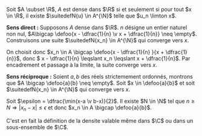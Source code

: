 

<Item type='proposition' titre='caractérisation de la densité'>

Soit $A \subset \R$, $A$ est dense dans $\R$ si et seulement si pour tout $x \in \R$, il existe $\suitedefN{u} \in A^{\N}$ telle que $u_n \limton x$.
</Item>

<Hideable type='démonstration' titre=''>

**Sens direct :** Supposons $A$ dense dans $\R$. $n$ désigne un entier naturel non nul, $A\bigcap \defoo{x - \dfrac{1}{n} \v x + \dfrac{1}{n}} \neq \empty$. Construisons une suite $\suitedefN{x_n} \in A^{\N}$ qui converge vers $x$. 

On choisit donc $x_n \in A \bigcap \defoo{x - \dfrac{1}{n} }{x + \dfrac{1}{n}}$, donc $ x - \dfrac{1}{n} \leqslant x_n \leqslant x + \dfrac{1}{n}$. Par encadrement et passage à la limite, la suite converge vers $x$.

**Sens réciproque :** Soient $a,b$ des réels strictemement ordonnés, montrons que $A \bigcap \defoo{a}{b} \neq \empty$.
Soit $x \in \defoo{a}{b}$ et soit $\suitedefN{x_n} \in A^{\N}$ qui converge vers $x$. 

Soit $\epsilon = \dfrac{\min(x-a \v b-x)}{2}$. Il existe $N \in \N$ tel que $n \geqslant N \Rightarrow |x_n - x| \leqslant \epsilon$ et donc $x_n \in A \bigcap \defoo{a}{b}$.
</Hideable>

<Remarque titre=''>
C'est en fait la définition de la densite valable même dans $\C$ ou dans un sous-ensemble de $\C$.
</Remarque>